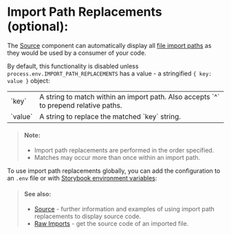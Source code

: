
<Meta of={ImportPathReplacementsStories} />

# Import Path Replacements (optional):

The [Source](/docs/components-source--docs) component can automatically display all [file import paths](https://developer.mozilla.org/en-US/docs/Web/JavaScript/Reference/Statements/import) as they would be used by a consumer of your code.

By default, this functionality is disabled unless `process.env.IMPORT_PATH_REPLACEMENTS` has a value - a stringified `{ key: value }` object:

<table style={{ width: '100%' }}>
  <tbody>
    <tr>
      <td>`key`</td>
      <td>
        A string to match within an import path. Also accepts `^` to prepend
        relative paths.
      </td>
    </tr>
    <tr>
      <td>`value`</td>
      <td>A string to replace the matched `key` string.</td>
    </tr>
  </tbody>
</table>

> #### Note:
>
> - Import path replacements are performed in the order specified.
> - Matches may occur more than once within an import path.

To use import path replacements globally, you can add the configuration to an `.env` file or with [Storybook environment variables](https://storybook.js.org/docs/react/configure/environment-variables#using-storybook-configuration):

<Story of={ImportPathReplacementsStories.Env} />

> #### See also:
>
> - [Source](/docs/components-source--docs) - further information and examples of using import path replacements to display source code.
> - [Raw Imports](/docs/configuration-webpack--docs#raw-imports) - get the source code of an imported file.

